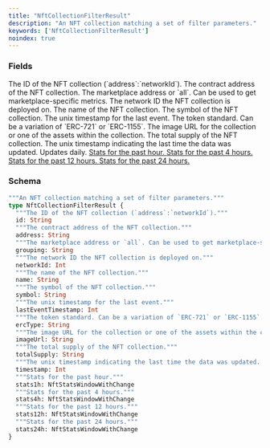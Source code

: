 ```yaml
---
title: "NftCollectionFilterResult"
description: "An NFT collection matching a set of filter parameters."
keywords: ['NftCollectionFilterResult']
noindex: true
---
```


### Fields

<ResponseField name="id" type="String">
  The ID of the NFT collection (`address`:`networkId`).
</ResponseField>

<ResponseField name="address" type="String">
  The contract address of the NFT collection.
</ResponseField>

<ResponseField name="grouping" type="String">
  The marketplace address or `all`. Can be used to get marketplace-specific metrics.
</ResponseField>

<ResponseField name="networkId" type="Int">
  The network ID the NFT collection is deployed on.
</ResponseField>

<ResponseField name="name" type="String">
  The name of the NFT collection.
</ResponseField>

<ResponseField name="symbol" type="String">
  The symbol of the NFT collection.
</ResponseField>

<ResponseField name="lastEventTimestamp" type="Int">
  The unix timestamp for the last event.
</ResponseField>

<ResponseField name="ercType" type="String">
  The token standard. Can be a variation of `ERC-721` or `ERC-1155`.
</ResponseField>

<ResponseField name="imageUrl" type="String">
  The image URL for the collection or one of the assets within the collection.
</ResponseField>

<ResponseField name="totalSupply" type="String">
  The total supply of the NFT collection.
</ResponseField>

<ResponseField name="timestamp" type="Int">
  The unix timestamp indicating the last time the data was updated. Updates daily.
</ResponseField>

<a href="/api-reference/types/nftstatswindowwithchange">
  <ResponseField name="stats1h" type="NftStatsWindowWithChange">
    Stats for the past hour.
  </ResponseField>
</a>

<a href="/api-reference/types/nftstatswindowwithchange">
  <ResponseField name="stats4h" type="NftStatsWindowWithChange">
    Stats for the past 4 hours.
  </ResponseField>
</a>

<a href="/api-reference/types/nftstatswindowwithchange">
  <ResponseField name="stats12h" type="NftStatsWindowWithChange">
    Stats for the past 12 hours.
  </ResponseField>
</a>

<a href="/api-reference/types/nftstatswindowwithchange">
  <ResponseField name="stats24h" type="NftStatsWindowWithChange">
    Stats for the past 24 hours.
  </ResponseField>
</a>

### Schema


```graphql 
"""An NFT collection matching a set of filter parameters."""
type NftCollectionFilterResult {
  """The ID of the NFT collection (`address`:`networkId`)."""
  id: String
  """The contract address of the NFT collection."""
  address: String
  """The marketplace address or `all`. Can be used to get marketplace-specific metrics."""
  grouping: String
  """The network ID the NFT collection is deployed on."""
  networkId: Int
  """The name of the NFT collection."""
  name: String
  """The symbol of the NFT collection."""
  symbol: String
  """The unix timestamp for the last event."""
  lastEventTimestamp: Int
  """The token standard. Can be a variation of `ERC-721` or `ERC-1155`."""
  ercType: String
  """The image URL for the collection or one of the assets within the collection."""
  imageUrl: String
  """The total supply of the NFT collection."""
  totalSupply: String
  """The unix timestamp indicating the last time the data was updated. Updates daily."""
  timestamp: Int
  """Stats for the past hour."""
  stats1h: NftStatsWindowWithChange
  """Stats for the past 4 hours."""
  stats4h: NftStatsWindowWithChange
  """Stats for the past 12 hours."""
  stats12h: NftStatsWindowWithChange
  """Stats for the past 24 hours."""
  stats24h: NftStatsWindowWithChange
}
```
